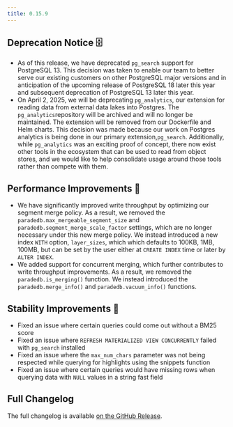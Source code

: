 ```yaml
---
title: 0.15.9
---
```


## Deprecation Notice 🗄️

- As of this release, we have deprecated `pg_search` support for PostgreSQL 13. This decision was taken to enable our team to better serve our
  existing customers on other PostgreSQL major versions and in anticipation of the upcoming release of PostgreSQL 18 later this year and subsequent
  deprecation of PostgreSQL 13 later this year.
- On April 2, 2025, we will be deprecating `pg_analytics`, our extension for reading data from external data lakes into Postgres. The
  `pg_analytics`repository will be archived and will no longer be maintained. The extension will be removed from our Dockerfile and Helm
  charts. This decision was made because our work on Postgres analytics is being done in our primary extension,`pg_search`. Additionally,
  while `pg_analytics` was an exciting proof of concept, there now exist other tools in the ecosystem that can be used to read from object stores,
  and we would like to help consolidate usage around those tools rather than compete with them.

## Performance Improvements 🚀

- We have significantly improved write throughput by optimizing our segment merge policy. As a result, we removed the
  `paradedb.max_mergeable_segment_size` and `paradedb.segment_merge_scale_factor` settings, which are no longer necessary
  under this new merge policy. We instead introduced a new index `WITH` option, `layer_sizes`, which which defaults to 100KB,
  1MB, 100MB, but can be set by the user either at `CREATE INDEX` time or later by `ALTER INDEX`.
- We added support for concurrent merging, which further contributes to write throughput improvements. As a result, we removed
  the `paradedb.is_merging()` function. We instead introduced the `paradedb.merge_info()` and `paradedb.vacuum_info()` functions.

## Stability Improvements 💪

- Fixed an issue where certain queries could come out without a BM25 score
- Fixed an issue where `REFRESH MATERIALIZED VIEW CONCURRENTLY` failed with `pg_search` installed
- Fixed an issue where the `max_num_chars` parameter was not being respected while querying for highlights using the snippets function
- Fixed an issue where certain queries would have missing rows when querying data with `NULL` values in a string fast field

## Full Changelog

The full changelog is available [on the GitHub Release](https://github.com/paradedb/paradedb/releases/tag/v0.15.9).
